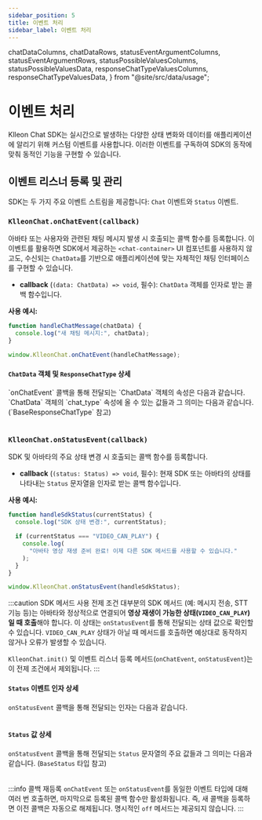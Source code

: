 ```yaml
---
sidebar_position: 5
title: 이벤트 처리
sidebar_label: 이벤트 처리
---
```


  chatDataColumns,
  chatDataRows,
  statusEventArgumentColumns,
  statusEventArgumentRows,
  statusPossibleValuesColumns,
  statusPossibleValuesData,
  responseChatTypeValuesColumns,
  responseChatTypeValuesData,
} from "@site/src/data/usage";

# 이벤트 처리

Klleon Chat SDK는 실시간으로 발생하는 다양한 상태 변화와 데이터를 애플리케이션에 알리기 위해 커스텀 이벤트를 사용합니다. 이러한 이벤트를 구독하여 SDK의 동작에 맞춰 동적인 기능을 구현할 수 있습니다.

## 이벤트 리스너 등록 및 관리

SDK는 두 가지 주요 이벤트 스트림을 제공합니다: `Chat` 이벤트와 `Status` 이벤트.

### `KlleonChat.onChatEvent(callback)`

아바타 또는 사용자와 관련된 채팅 메시지 발생 시 호출되는 콜백 함수를 등록합니다. 이 이벤트를 활용하면 SDK에서 제공하는 `<chat-container>` UI 컴포넌트를 사용하지 않고도, 수신되는 `ChatData`를 기반으로 애플리케이션에 맞는 자체적인 채팅 인터페이스를 구현할 수 있습니다.

- **callback** (`(data: ChatData) => void`, 필수): `ChatData` 객체를 인자로 받는 콜백 함수입니다.

**사용 예시:**

```javascript
function handleChatMessage(chatData) {
  console.log("새 채팅 메시지:", chatData);
}

window.KlleonChat.onChatEvent(handleChatMessage);
```

#### `ChatData` 객체 및 `ResponseChatType` 상세

<Tabs groupId="chat-data-details">
  <TabItem value="chatdata" label="ChatData 객체 속성">
    `onChatEvent` 콜백을 통해 전달되는 `ChatData` 객체의 속성은 다음과 같습니다.
    <Table columns={chatDataColumns} data={chatDataRows} />
  </TabItem>
  <TabItem value="responsetype" label="ResponseChatType 값 상세">
    `ChatData` 객체의 `chat_type` 속성에 올 수 있는 값들과 그 의미는 다음과
    같습니다. (`BaseResponseChatType` 참고)
    <Table
      columns={responseChatTypeValuesColumns}
      data={responseChatTypeValuesData}
    />
  </TabItem>
</Tabs>

### `KlleonChat.onStatusEvent(callback)`

SDK 및 아바타의 주요 상태 변경 시 호출되는 콜백 함수를 등록합니다.

- **callback** (`(status: Status) => void`, 필수): 현재 SDK 또는 아바타의 상태를 나타내는 `Status` 문자열을 인자로 받는 콜백 함수입니다.

**사용 예시:**

```javascript
function handleSdkStatus(currentStatus) {
  console.log("SDK 상태 변경:", currentStatus);

  if (currentStatus === "VIDEO_CAN_PLAY") {
    console.log(
      "아바타 영상 재생 준비 완료! 이제 다른 SDK 메서드를 사용할 수 있습니다."
    );
  }
}

window.KlleonChat.onStatusEvent(handleSdkStatus);
```

:::caution SDK 메서드 사용 전제 조건
대부분의 SDK 메서드 (예: 메시지 전송, STT 기능 등)는 아바타와 정상적으로 연결되어 **영상 재생이 가능한 상태(`VIDEO_CAN_PLAY`)일 때 호출**해야 합니다. 이 상태는 `onStatusEvent`를 통해 전달되는 상태 값으로 확인할 수 있습니다. `VIDEO_CAN_PLAY` 상태가 아닐 때 메서드를 호출하면 예상대로 동작하지 않거나 오류가 발생할 수 있습니다.

`KlleonChat.init()` 및 이벤트 리스너 등록 메서드(`onChatEvent`, `onStatusEvent`)는 이 전제 조건에서 제외됩니다.
:::

#### `Status` 이벤트 인자 상세

`onStatusEvent` 콜백을 통해 전달되는 인자는 다음과 같습니다.

<Table columns={statusEventArgumentColumns} data={statusEventArgumentRows} />

#### `Status` 값 상세

`onStatusEvent` 콜백을 통해 전달되는 `Status` 문자열의 주요 값들과 그 의미는 다음과 같습니다. (`BaseStatus` 타입 참고)

<Table columns={statusPossibleValuesColumns} data={statusPossibleValuesData} />

:::info 콜백 재등록
`onChatEvent` 또는 `onStatusEvent`를 동일한 이벤트 타입에 대해 여러 번 호출하면, 마지막으로 등록된 콜백 함수만 활성화됩니다. 즉, 새 콜백을 등록하면 이전 콜백은 자동으로 해제됩니다. 명시적인 `off` 메서드는 제공되지 않습니다.
:::
